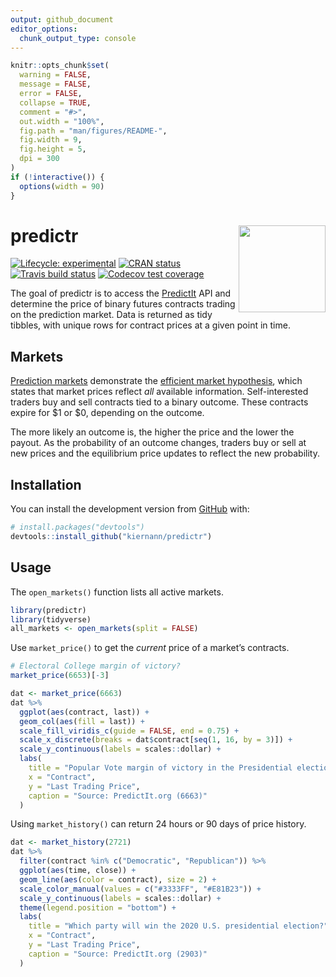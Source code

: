 ```yaml
---
output: github_document
editor_options: 
  chunk_output_type: console
---
```


<!-- README.md is generated from README.Rmd. Please edit that file -->

```r
knitr::opts_chunk$set(
  warning = FALSE,
  message = FALSE,
  error = FALSE,
  collapse = TRUE,
  comment = "#>",
  out.width = "100%",
  fig.path = "man/figures/README-",
  fig.width = 9,
  fig.height = 5,
  dpi = 300
)
if (!interactive()) {
  options(width = 90)
}
```

# predictr <a href='https://kiernann.com/predictr'><img src='man/figures/logo.png' align="right" height="139" /></a>

<!-- badges: start -->
[![Lifecycle: experimental][life_badge]][life_link]
[![CRAN status][cran_badge]][cran_link]
[![Travis build status][trav_badge]][trav_link]
[![Codecov test coverage][cov_badge]][cov_link]
<!-- badges: end -->

The goal of predictr is to access the [PredictIt][pi] API and determine the
price of binary futures contracts trading on the prediction market. Data is
returned as tidy tibbles, with unique rows for contract prices at a given point
in time.

## Markets

[Prediction markets][pm] demonstrate the [efficient market hypothesis][emh],
which states that market prices reflect _all_ available information.
Self-interested traders buy and sell contracts tied to a binary outcome. These
contracts expire for \$1 or \$0, depending on the outcome.

The more likely an outcome is, the higher the price and the lower the payout. As
the probability of an outcome changes, traders buy or sell at new prices and the
equilibrium price updates to reflect the new probability.

## Installation

You can install the development version from [GitHub][gh] with:

```r
# install.packages("devtools")
devtools::install_github("kiernann/predictr")
```

## Usage

The `open_markets()` function lists all active markets.

```r
library(predictr)
library(tidyverse)
all_markets <- open_markets(split = FALSE)
```

Use `market_price()` to get the _current_ price of a market's contracts.

```r
# Electoral College margin of victory?
market_price(6653)[-3]
```

```r
dat <- market_price(6663)
dat %>%
  ggplot(aes(contract, last)) +
  geom_col(aes(fill = last)) +
  scale_fill_viridis_c(guide = FALSE, end = 0.75) +
  scale_x_discrete(breaks = dat$contract[seq(1, 16, by = 3)]) +
  scale_y_continuous(labels = scales::dollar) +
  labs(
    title = "Popular Vote margin of victory in the Presidential election?",
    x = "Contract",
    y = "Last Trading Price",
    caption = "Source: PredictIt.org (6663)"
  )
```

Using `market_history()` can return 24 hours or 90 days of price history.

```r
dat <- market_history(2721)
dat %>%
  filter(contract %in% c("Democratic", "Republican")) %>% 
  ggplot(aes(time, close)) +
  geom_line(aes(color = contract), size = 2) +
  scale_color_manual(values = c("#3333FF", "#E81B23")) +
  scale_y_continuous(labels = scales::dollar) +
  theme(legend.position = "bottom") +
  labs(
    title = "Which party will win the 2020 U.S. presidential election?",
    x = "Contract",
    y = "Last Trading Price",
    caption = "Source: PredictIt.org (2903)"
  )
```

<!-- refs: start -->
[life_badge]: https://img.shields.io/badge/lifecycle-maturing-blue.svg
[life_link]: https://www.tidyverse.org/lifecycle/#experimental
[cran_badge]: https://www.r-pkg.org/badges/version/predictr
[cran_link]: https://CRAN.R-project.org/package=predictr
[trav_badge]: https://travis-ci.org/kiernann/predictr.svg?branch=master
[trav_link]: https://travis-ci.org/kiernann/predictr
[cov_badge]: https://img.shields.io/codecov/c/github/kiernann/predictr/master.svg
[cov_link]: https://codecov.io/gh/kiernann/predictr?branch=master
[pi]: https://www.predictit.org/
[pm]: https://en.wikipedia.org/wiki/Prediction_market
[emh]: https://en.wikipedia.org/wiki/Efficient-market_hypothesis
[gh]: https://github.com/kiernann/predictr
[gg]: https://github.com/tidyverse/ggplot2
<!-- refs: end -->
